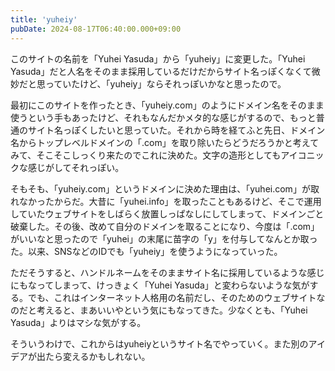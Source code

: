 ```yaml
---
title: 'yuheiy'
pubDate: 2024-08-17T06:40:00.000+09:00
---
```


このサイトの名前を「Yuhei Yasuda」から「yuheiy」に変更した。「Yuhei Yasuda」だと人名をそのまま採用しているだけだからサイト名っぽくなくて微妙だと思っていたけど、「yuheiy」ならそれっぽいかなと思ったので。

最初にこのサイトを作ったとき、「yuheiy.com」のようにドメイン名をそのまま使うという手もあったけど、それもなんだかメタ的な感じがするので、もっと普通のサイト名っぽくしたいと思っていた。それから時を経てふと先日、ドメイン名からトップレベルドメインの「.com」を取り除いたらどうだろうかと考えてみて、そこそこしっくり来たのでこれに決めた。文字の造形としてもアイコニックな感じがしてそれっぽい。

そもそも、「yuheiy.com」というドメインに決めた理由は、「yuhei.com」が取れなかったからだ。大昔に「yuhei.info」を取ったこともあるけど、そこで運用していたウェブサイトをしばらく放置しっぱなしにしてしまって、ドメインごと破棄した。その後、改めて自分のドメインを取ることになり、今度は「.com」がいいなと思ったので「yuhei」の末尾に苗字の「y」を付与してなんとか取った。以来、SNSなどのIDでも「yuheiy」を使うようになっていった。

ただそうすると、ハンドルネームをそのままサイト名に採用しているような感じにもなってしまって、けっきょく「Yuhei Yasuda」と変わらないような気がする。でも、これはインターネット人格用の名前だし、そのためのウェブサイトなのだと考えると、まあいいやという気にもなってきた。少なくとも、「Yuhei Yasuda」よりはマシな気がする。

そういうわけで、これからはyuheiyというサイト名でやっていく。また別のアイデアが出たら変えるかもしれない。
